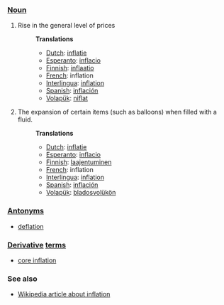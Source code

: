 ===[[Noun]]===
#Rise in the general level of prices
#:'''Translations'''
#:*[[Dutch]]: [[inflatie]]
#:*[[Esperanto]]: [[inflacio]]
#:*[[Finnish]]: [[inflaatio]]
#:*[[French]]: inflation
#:*[[Interlingua]]: [[inflation]]
#:*[[Spanish]]: [[inflación]]
#:*[[Volapük]]: [[niflat]]
#The expansion of certain items (such as balloons) when filled with a fluid.
#:'''Translations'''
#:*[[Dutch]]: [[inflatie]]
#:*[[Esperanto]]: [[inflacio]]
#:*[[Finnish]]: [[laajentuminen]]
#:*[[French]]: inflation
#:*[[Interlingua]]: [[inflation]]
#:*[[Spanish]]: [[inflación]]
#:*[[Volapük]]: [[bladosvolükön]]
===[[Antonym]]s===
* [[deflation]]
===[[Derivative]] [[term]]s===
*[[core inflation]]
===See also===
*[[w:Inflation (economics)|Wikipedia article about inflation]]
